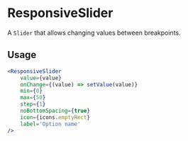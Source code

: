 
<Meta of={ComponentData} name='About' />

# ResponsiveSlider

A `Slider` that allows changing values between breakpoints.

## Usage

```jsx
<ResponsiveSlider
	value={value}
	onChange={(value) => setValue(value)}
	min={0}
	max={50}
	step={1}
	noBottomSpacing={true}
	icon={icons.emptyRect}
	label='Option name'
/>
```
